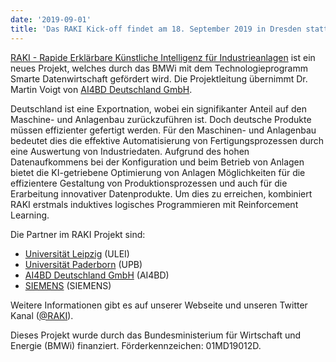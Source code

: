 ```yaml
---
date: '2019-09-01'
title: 'Das RAKI Kick-off findet am 18. September 2019 in Dresden statt.'
---
```


[RAKI - Rapide Erklärbare Künstliche Intelligenz für Industrieanlagen](https://www.digitale-technologien.de/DT/Redaktion/DE/Standardartikel/Smarte-Datenwirtschaft-Projekte/smarte_datenwirtschaft_raki.html) ist ein neues Projekt, welches durch das BMWi mit dem Technologieprogramm Smarte Datenwirtschaft gefördert wird. Die Projektleitung übernimmt Dr. Martin Voigt von [AI4BD Deutschland GmbH](https://ai4bd.com).


Deutschland ist eine Exportnation, wobei ein signifikanter Anteil auf den Maschine- und Anlagenbau zurückzuführen ist. Doch deutsche Produkte müssen effizienter gefertigt werden. Für den Maschinen- und Anlagenbau bedeutet dies die effektive Automatisierung von Fertigungsprozessen durch eine Auswertung von Industriedaten. Aufgrund des hohen Datenaufkommens bei der Konfiguration und beim Betrieb von Anlagen bietet die KI-getriebene Optimierung von Anlagen Möglichkeiten für die effizientere Gestaltung von Produktionsprozessen und auch für die Erarbeitung innovativer Datenprodukte. Um dies zu erreichen, kombiniert RAKI erstmals induktives logisches Programmieren mit Reinforcement Learning.


Die Partner im RAKI Projekt sind:

- [Universität Leipzig](https://www.uni-leipzig.de) (ULEI)
- [Universität Paderborn](https://www.uni-paderborn.de) (UPB)
- [AI4BD Deutschland GmbH](https://ai4bd.com) (AI4BD)
- [SIEMENS](https://siemens.de) (SIEMENS)

Weitere Informationen gibt es auf unserer <Link to="/">Webseite</Link> und unseren Twitter Kanal ([@RAKI](https://twitter.com/raki-project)).

Dieses Projekt wurde durch das Bundesministerium für Wirtschaft und Energie (BMWi)  finanziert. Förderkennzeichen: 01MD19012D.
